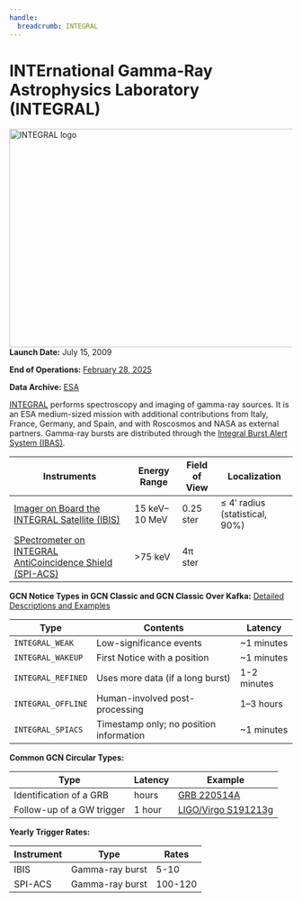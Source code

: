 ```yaml
---
handle:
  breadcrumb: INTEGRAL
---
```



# INTErnational Gamma-Ray Astrophysics Laboratory (INTEGRAL)

<img
  src={logo}
  width="612"
  height="388"
  align="right"
  alt="INTEGRAL logo"
  className="grid-col-6 mobile-lg:grid-col-4 tablet:grid-col-2 desktop:grid-col-3 height-auto"
/>

**Launch Date:** July 15, 2009

**End of Operations:** [February 28, 2025](https://www.esa.int/Science_Exploration/Space_Science/Integral/Mission_accomplished_for_Integral_ESA_s_gamma-ray_telescope)

**Data Archive:**
[ESA](https://www.cosmos.esa.int/web/integral/integral-data-archives)

[INTEGRAL](https://www.cosmos.esa.int/web/integral) performs spectroscopy and imaging of gamma-ray sources. It is an ESA medium-sized mission with additional contributions from Italy, France, Germany, and Spain, and with Roscosmos and NASA as external partners. Gamma-ray bursts are distributed through the [Integral Burst Alert System (IBAS)](https://www.isdc.unige.ch/integral/science/grb).

<div className="overflow-table">

| Instruments                                                                                                     | Energy Range  | Field of View | Localization                       |
| --------------------------------------------------------------------------------------------------------------- | ------------- | ------------- | ---------------------------------- |
| [Imager on Board the INTEGRAL Satellite (IBIS)](https://www.cosmos.esa.int/web/integral/instruments-ibis)       | 15 keV–10 MeV | 0.25 ster     | &leq; 4′ radius (statistical, 90%) |
| [SPectrometer on INTEGRAL AntiCoincidence Shield (SPI-ACS)](https://www.isdc.unige.ch/integral/science/grb#ACS) | &gt;75 keV    | 4π ster       |                                    |

</div>

**GCN Notice Types in GCN Classic and GCN Classic Over Kafka:**
[Detailed Descriptions and Examples](https://gcn.gsfc.nasa.gov/integral.html)

<div className="overflow-table">

| Type               | Contents                                | Latency     |
| ------------------ | --------------------------------------- | ----------- |
| `INTEGRAL_WEAK`    | Low-significance events                 | ~1 minutes  |
| `INTEGRAL_WAKEUP`  | First Notice with a position            | ~1 minutes  |
| `INTEGRAL_REFINED` | Uses more data (if a long burst)        | 1-2 minutes |
| `INTEGRAL_OFFLINE` | Human-involved post-processing          | 1–3 hours   |
| `INTEGRAL_SPIACS`  | Timestamp only; no position information | ~1 minutes  |

</div>

**Common GCN Circular Types:**

<div className="overflow-table">

| Type                      | Latency | Example                                 |
| ------------------------- | ------- | --------------------------------------- |
| Identification of a GRB   | hours   | [GRB 220514A](/circulars/32041)         |
| Follow-up of a GW trigger | 1 hour  | [LIGO/Virgo S191213g](/circulars/26401) |

</div>

**Yearly Trigger Rates:**

<div className="overflow-table">

| Instrument | Type            | Rates   |
| ---------- | --------------- | ------- |
| IBIS       | Gamma-ray burst | 5-10    |
| SPI-ACS    | Gamma-ray burst | 100-120 |

</div>
